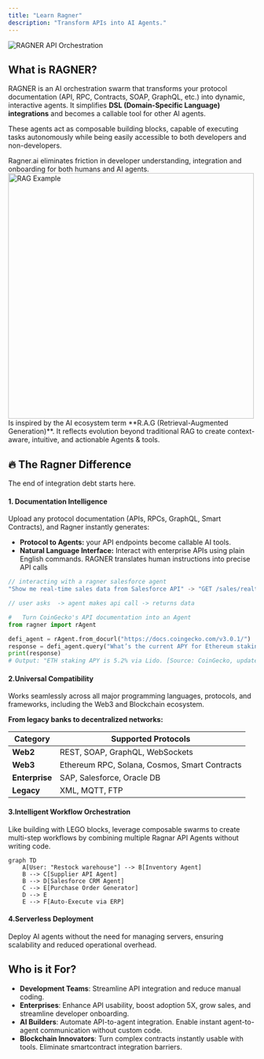 ```yaml
---
title: "Learn Ragner"
description: "Transform APIs into AI Agents."
---
```


<img
  src="/images/api.png"
  alt="RAGNER API Orchestration"
  className="rounded-lg"
/>

## What is RAGNER?

RAGNER is an AI orchestration swarm that transforms your protocol documentation (API, RPC, Contracts, SOAP, GraphQL, etc.) into dynamic, interactive agents. It simplifies **DSL (Domain-Specific Language) integrations** and becomes a callable tool for other AI agents.

These agents act as composable building blocks, capable of executing tasks autonomously while being easily accessible to both developers and non-developers.

<Tip>
  Ragner.ai eliminates friction in developer understanding, integration and
  onboarding for both humans and AI agents.
</Tip>

<Frame caption="Diagram of NVIDIA's RAG Pipeline">
  <img
    src="/images/rag.png"
    alt="RAG Example"
    className="rounded-lg"
    width="500"
    height="500"
  />
</Frame>

<Card title="The name R.A.G:NER">
  Is inspired by the AI ecosystem term **R.A.G (Retrieval-Augmented
  Generation)**. It reflects evolution beyond traditional RAG to create
  context-aware, intuitive, and actionable Agents & tools.
</Card>

## 🔥 The Ragner Difference

The end of integration debt starts here.

#### 1. Documentation Intelligence

Upload any protocol documentation (APIs, RPCs, GraphQL, Smart Contracts), and Ragner instantly generates:

- **Protocol to Agents:** your API endpoints become callable AI tools.
- **Natural Language Interface:** Interact with enterprise APIs using plain English commands. RAGNER translates human instructions into precise API calls

<CodeGroup>

```javascript Salesforce Execution Example
// interacting with a ragner salesforce agent
"Show me real-time sales data from Salesforce API" -> "GET /sales/realtime

// user asks  -> agent makes api call -> returns data
```

```python SDK Integration Example:
#   Turn CoinGecko's API documentation into an Agent
from ragner import rAgent

defi_agent = rAgent.from_docurl("https://docs.coingecko.com/v3.0.1/")
response = defi_agent.query("What’s the current APY for Ethereum staking?")
print(response)
# Output: "ETH staking APY is 5.2% via Lido. [Source: CoinGecko, updated 3s ago]"
```

</CodeGroup>

#### 2.Universal Compatibility

Works seamlessly across all major programming languages, protocols, and frameworks, including the Web3 and Blockchain ecosystem.

**From legacy banks to decentralized networks:**

| **Category**   | **Supported Protocols**                       |
| -------------- | --------------------------------------------- |
| **Web2**       | REST, SOAP, GraphQL, WebSockets               |
| **Web3**       | Ethereum RPC, Solana, Cosmos, Smart Contracts |
| **Enterprise** | SAP, Salesforce, Oracle DB                    |
| **Legacy**     | XML, MQTT, FTP                                |

#### 3.Intelligent Workflow Orchestration

Like building with LEGO blocks, leverage composable swarms to create multi-step workflows by combining multiple Ragnar API Agents without writing code.

```mermaid
graph TD
    A[User: "Restock warehouse"] --> B[Inventory Agent]
    B --> C[Supplier API Agent]
    B --> D[Salesforce CRM Agent]
    C --> E[Purchase Order Generator]
    D --> E
    E --> F[Auto-Execute via ERP]
```

#### 4.Serverless Deployment

Deploy AI agents without the need for managing servers, ensuring scalability and reduced operational overhead.

## **Who is it For?**

- **Development Teams**: Streamline API integration and reduce manual coding.
- **Enterprises**: Enhance API usability, boost adoption 5X, grow sales, and streamline developer onboarding.
- **AI Builders**: Automate API-to-agent integration. Enable instant agent-to-agent communication without custom code.
- **Blockchain Innovators**: Turn complex contracts instantly usable with tools. Eliminate smartcontract integration barriers.
